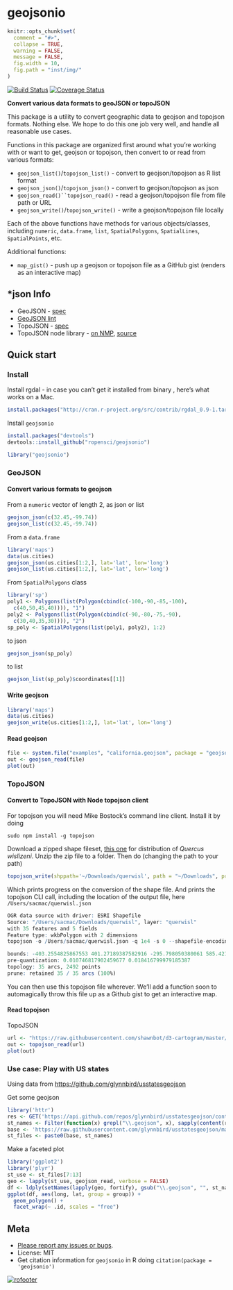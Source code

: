 geojsonio
========

```r
knitr::opts_chunk$set(
  comment = "#>",
  collapse = TRUE,
  warning = FALSE,
  message = FALSE,
  fig.width = 10,
  fig.path = "inst/img/"
)
```

[![Build Status](https://api.travis-ci.org/ropensci/geojsonio.png)](https://travis-ci.org/ropensci/geojsonio)
[![Coverage Status](https://coveralls.io/repos/ropensci/geojsonio/badge.svg)](https://coveralls.io/r/ropensci/geojsonio)

__Convert various data formats to geoJSON or topoJSON__

This package is a utility to convert geographic data to geojson and topojson formats. Nothing else. We hope to do this one job very well, and handle all reasonable use cases.

Functions in this package are organized first around what you're working with or want to get, geojson or topojson, then convert to or read from various formats:

* `geojson_list()`/`topojson_list()` - convert to geojson/topojson as R list format
* `geojson_json()`/`topojson_json()` - convert to geojson/topojson as json
* `geojson_read()``topojson_read()` - read a geojson/topojson file from file path or URL
* `geojson_write()`/`topojson_write()` - write a geojson/topojson file locally

Each of the above functions have methods for various objects/classes, including `numeric`, `data.frame`, `list`, `SpatialPolygons`, `SpatialLines`, `SpatialPoints`, etc.

Additional functions:

* `map_gist()` - push up a geojson or topojson file as a GitHub gist (renders as an interactive map)

## *json Info

* GeoJSON - [spec](http://geojson.org/geojson-spec.html)
* [GeoJSON lint](http://geojsonlint.com/)
* TopoJSON - [spec](https://github.com/topojson/topojson-specification/blob/master/README.md)
* TopoJSON node library - [on NMP](https://www.npmjs.org/package/topojson), [source](https://github.com/mbostock/topojson)

## Quick start

### Install

Install rgdal - in case you can't get it installed from binary , here's what works on a Mac.

```r
install.packages("http://cran.r-project.org/src/contrib/rgdal_0.9-1.tar.gz", repos = NULL, type="source", configure.args = "--with-gdal-config=/Library/Frameworks/GDAL.framework/Versions/1.10/unix/bin/gdal-config --with-proj-include=/Library/Frameworks/PROJ.framework/unix/include --with-proj-lib=/Library/Frameworks/PROJ.framework/unix/lib")
```

Install `geojsonio`

```r
install.packages("devtools")
devtools::install_github("ropensci/geojsonio")
```

```r
library("geojsonio")
```


### GeoJSON

#### Convert various formats to geojson

From a `numeric` vector of length 2, as json or list

```r
geojson_json(c(32.45,-99.74))
geojson_list(c(32.45,-99.74))
```

From a `data.frame`

```r
library('maps')
data(us.cities)
geojson_json(us.cities[1:2,], lat='lat', lon='long')
geojson_list(us.cities[1:2,], lat='lat', lon='long')
```

From `SpatialPolygons` class

```r
library('sp')
poly1 <- Polygons(list(Polygon(cbind(c(-100,-90,-85,-100),
  c(40,50,45,40)))), "1")
poly2 <- Polygons(list(Polygon(cbind(c(-90,-80,-75,-90),
  c(30,40,35,30)))), "2")
sp_poly <- SpatialPolygons(list(poly1, poly2), 1:2)
```

to json

```r
geojson_json(sp_poly)
```

to list

```r
geojson_list(sp_poly)$coordinates[[1]]
```

#### Write geojson

```r
library('maps')
data(us.cities)
geojson_write(us.cities[1:2,], lat='lat', lon='long')
```

#### Read geojson

```r
file <- system.file("examples", "california.geojson", package = "geojsonio")
out <- geojson_read(file)
plot(out)
```

### TopoJSON

#### Convert to TopoJSON with Node topojson client

For topojson you will need Mike Bostock's command line client. Install it by doing

```
sudo npm install -g topojson
```

Download a zipped shape fileset, [this one](http://esp.cr.usgs.gov/data/little/querwisl.zip) for distribution of _Quercus wislizeni_. Unzip the zip file to a folder. Then do (changing the path to your path)

```r
topojson_write(shppath='~/Downloads/querwisl', path = "~/Downloads", projection='albers', projargs=list(rotate='[60, -35, 0]'))
```

Which prints progress on the conversion of the shape file. And prints the topojson CLI call, including the location of the output file, here `/Users/sacmac/querwisl.json`

```r
OGR data source with driver: ESRI Shapefile
Source: "/Users/sacmac/Downloads/querwisl", layer: "querwisl"
with 35 features and 5 fields
Feature type: wkbPolygon with 2 dimensions
topojson -o /Users/sacmac/querwisl.json -q 1e4 -s 0 --shapefile-encoding utf8 --projection 'd3.geo.albers().rotate([60, -35, 0])' -- /var/folders/gs/4khph0xs0436gmd2gdnwsg080000gn/T//Rtmp49APW7/querwisl.shp

bounds: -403.2554825867553 401.27189387582916 -295.798050380061 585.4214768677039 (cartesian)
pre-quantization: 0.010746817902459677 0.018416799979185387
topology: 35 arcs, 2492 points
prune: retained 35 / 35 arcs (100%)
```

You can then use this topojson file wherever. We'll add a function soon to automagically throw this file up as a Github gist to get an interactive map.

#### Read topojson

TopoJSON

```r
url <- "https://raw.githubusercontent.com/shawnbot/d3-cartogram/master/data/us-states.topojson"
out <- topojson_read(url)
plot(out)
```

### Use case: Play with US states

Using data from [https://github.com/glynnbird/usstatesgeojson](https://github.com/glynnbird/usstatesgeojson)

Get some geojson

```r
library('httr')
res <- GET('https://api.github.com/repos/glynnbird/usstatesgeojson/contents')
st_names <- Filter(function(x) grepl("\\.geojson", x), sapply(content(res), "[[", "name"))
base <- 'https://raw.githubusercontent.com/glynnbird/usstatesgeojson/master/'
st_files <- paste0(base, st_names)
```

Make a faceted plot

```r
library('ggplot2')
library('plyr')
st_use <- st_files[7:13]
geo <- lapply(st_use, geojson_read, verbose = FALSE)
df <- ldply(setNames(lapply(geo, fortify), gsub("\\.geojson", "", st_names[7:13])))
ggplot(df, aes(long, lat, group = group)) +
  geom_polygon() +
  facet_wrap(~ .id, scales = "free")
```

## Meta

* [Please report any issues or bugs](https://github.com/ropensci/geojsonio/issues).
* License: MIT
* Get citation information for `geojsonio` in R doing `citation(package = 'geojsonio')`

[![rofooter](http://ropensci.org/public_images/github_footer.png)](http://ropensci.org)
